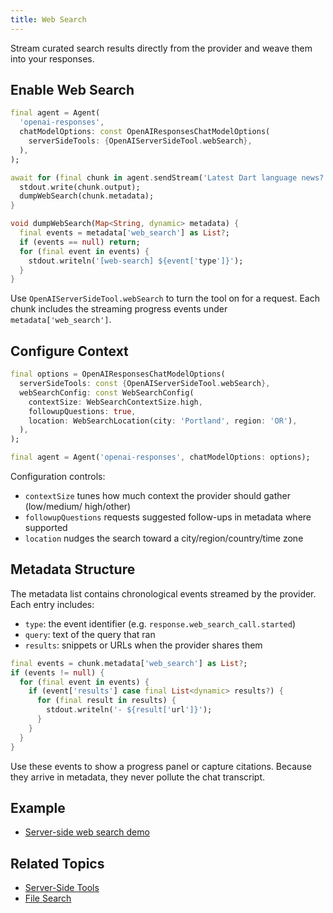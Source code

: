 ```yaml
---
title: Web Search
---
```


Stream curated search results directly from the provider and weave them into
your responses.

## Enable Web Search

```dart
final agent = Agent(
  'openai-responses',
  chatModelOptions: const OpenAIResponsesChatModelOptions(
    serverSideTools: {OpenAIServerSideTool.webSearch},
  ),
);

await for (final chunk in agent.sendStream('Latest Dart language news?')) {
  stdout.write(chunk.output);
  dumpWebSearch(chunk.metadata);
}

void dumpWebSearch(Map<String, dynamic> metadata) {
  final events = metadata['web_search'] as List?;
  if (events == null) return;
  for (final event in events) {
    stdout.writeln('[web-search] ${event['type']}');
  }
}
```

Use `OpenAIServerSideTool.webSearch` to turn the tool on for a request. Each
chunk includes the streaming progress events under `metadata['web_search']`.

## Configure Context

```dart
final options = OpenAIResponsesChatModelOptions(
  serverSideTools: const {OpenAIServerSideTool.webSearch},
  webSearchConfig: const WebSearchConfig(
    contextSize: WebSearchContextSize.high,
    followupQuestions: true,
    location: WebSearchLocation(city: 'Portland', region: 'OR'),
  ),
);

final agent = Agent('openai-responses', chatModelOptions: options);
```

Configuration controls:
- `contextSize` tunes how much context the provider should gather (low/medium/
high/other)
- `followupQuestions` requests suggested follow-ups in metadata where supported
- `location` nudges the search toward a city/region/country/time zone

## Metadata Structure

The metadata list contains chronological events streamed by the provider. Each
entry includes:

- `type`: the event identifier (e.g. `response.web_search_call.started`)
- `query`: text of the query that ran
- `results`: snippets or URLs when the provider shares them

```dart
final events = chunk.metadata['web_search'] as List?;
if (events != null) {
  for (final event in events) {
    if (event['results'] case final List<dynamic> results?) {
      for (final result in results) {
        stdout.writeln('- ${result['url']}');
      }
    }
  }
}
```

Use these events to show a progress panel or capture citations. Because they
arrive in metadata, they never pollute the chat transcript.

## Example

- [Server-side web search demo](https://github.com/csells/dartantic_ai/blob/main/packages/dartantic_ai/example/bin/server_side_tools/server_side_web_search.dart)

## Related Topics

- [Server-Side Tools](/server-side-tools)
- [File Search](/server-side-tools/file-search)
